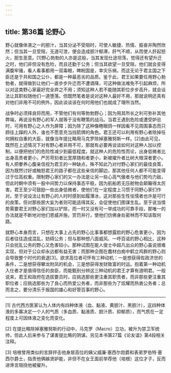 ```yaml
---
---
---
```

title: 第36篇 论野心
---




野心就像体液之一的胆汁，当其分泌不受阻时，可使人敏捷、热情、振奋并陶然欣然；但当其一旦受阻，无道可泄，便会造成胆汁郁滞，肝气不顺，从而使人肝起怒火，胆生恶意。[1]野心勃勃的人亦是这般，当其发现仕途坦荡，觉得还有望升迁之时，他们非但没有危险，而且还勤于公务；但当其欲望一旦受阻，他们就会变得满腹牢骚，看人看事都用一双毒眼，睥睨国是，幸灾乐祸，而这无论于君主国之下臣还是于共和国之公仆，都是一种最恶劣的品质。鉴于此，君王如果要任用野心勃勃者，就得做到让他们一直步步升迁而不遭谪降，可这种做法难免不引起麻烦，所以对这类野心家最好完全弃之不用；须知这种人若不能随其职位步步高升，就会设法让其职权随他们一道堕落。但既然笔者是说对这种人最好不用，那就说明还真有对他们非用不可的例外，因此谈谈该在何时用他们也就成了理所当然。

战争时必须择良将而用，不管他们有何等勃勃野心；因为用其所长之利可弥补其他弊端，再说没有野心的军人就等于没有鞭策的战马。当君王遇到危险或遭受妒忌时，可用有野心之人作为屏障；因为除了这种像瞎眼鸽一样因看不见周围事态而只顾往上蹿的人外，谁也不愿意充当挡箭牌的角色。君王还可以利用有野心者除掉任何拥权自重的大臣，就像当年提比略用马克罗除掉塞雅努斯一样。[2]由此可见，既然在上述情况下对有野心者非用不可，那就有必要再谈谈如何对这种人加以控制，以便把他们的危险性减少到最低程度。就这种人的危险性而论，出身低微者比出身高贵者更小，严厉苛刻者比宽厚随和者更小，新被擢升者比树大根深者更小。有人把豢养心腹亲信视为君王的一种缺点，殊不知此乃对付野心家们的最佳良策，因为既然讨好或触怒君王的路子都在这些亲信的脚边，那其他任何人都不可能变得过于位高权重。限制野心家们的又一办法是让另一些心高气傲者与他们势均力敌，但此时朝中须有一股中间势力以保持事态平稳，因为航船若无压舱物会颠簸得太厉害。君王至少可鼓励一些出身低微者，使他们在一定程度上习惯于同野心家们作对。至于说设法让有野心的人时时感到如履薄冰，这对那些生性怯懦者也许是可行的良策，但对那些胆大妄为者则可能适得其反，会促使他们图谋生乱。至于说当情势需要君王对野心家们加以铲除，而一时又没有可一举成功的可靠手段，那唯一的办法就是不断地对他们恩威并施，赏罚并行，使他们仿佛身处密林而不知该取何路。

就野心本身而言，只想在大事上占先的野心比事事都想露脸的野心危害更小，因为后者往往造成混乱，妨碍公务；但与那种想八面威风、一呼百诺的野心相比，这种只会扰乱公务的野心又危害较小。那种试图在能人俊士中超凡出众的野心虽说很难实现，但对于公众却永远都有益无害；而那种企图在蠢材白痴中鹤立鸡群的野心则会导致整个时代的衰退[3]。欲求高位者可怀有三种动机：一是想获得佐政济世的条件，二是想获得攀龙附凤的机会，三是想获得发财致富的时运。抱着第一种动机入仕者才是值得信任的良臣，而能甄别分辨这三种动机的君王才算有道明君。一般说来，君王和政府在选拔要员时，应挑选那些更注重其职责者，而非那些更注重其职位者；应挑选那些为了良心而热爱公务者，而非那些为了炫耀而热衷公务者；总而言之，要分清乐于报国的雄心和好管百事的野心。



* * *



[1] 古代西方医家认为人体内有四种体液（血、黏液、黄胆汁、黑胆汁），这四种体液的多寡决定一个人的气质（多血质、黏液质、胆汁质、抑郁质），而气质在一定程度上可因体液之变化而变化。

[2] 在提比略除掉塞雅努斯的行动中，马克罗（Macro）立功，被升为禁卫军统帅，但此人后来参与了谋害提比略的阴谋。另见本书第27篇《论友谊》第4段相关注释。

[3] 培根曾用类似的言辞抨击他身居高位的姨父威廉·塞西尔勋爵和表弟罗伯特·塞西尔爵士，指责他俩嫉贤妒能，非但不在女王面前举荐他（培根）这位才子，反而进谗言阻挠他被擢升。